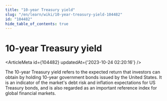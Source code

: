 ```yaml
---
title: "10-year Treasury yield"
slug: "/en/learn/wiki/10-year-treasury-yield-104482"
id: "104482"
hide_table_of_contents: true
---
```



# 10-year Treasury yield

<ArticleMeta id={104482} updatedAt={'2023-10-24 02:20:16'} />
<div className='border-solid border-b border-t-0 my-4 border-[var(--ifm-color-gray-300)]' />

The 10-year Treasury yield refers to the expected return that investors can obtain by holding 10-year government bonds issued by the United States. It is an indicator of the market's debt risk and inflation expectations for US Treasury bonds, and is also regarded as an important reference index for global financial markets.

